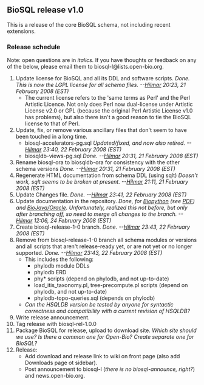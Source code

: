 ==BioSQL release v1.0==

This is a release of the core BioSQL schema, not including recent extensions.

===Release schedule===

Note: open questions are in ''italics.'' If you have thoughts or feedback on any of the below, please email them to biosql-l&#64;lists&#46;open-bio&#46;org.

# Update license for BioSQL and all its DDL and software scripts. ''Done. This is now the LGPL license for all schema files. --[[User%3AHlapp|Hilmar]] 20:23, 21 February 2008 (EST)''
#* The current license refers to the 'same terms as Perl' and the Perl Artistic Licence. Not only does Perl now dual-license under Artistic License v2.0 or GPL (because the original Perl Artistic License v1.0 has problems), but also there isn't a good reason to tie the BioSQL license to that of Perl.
# Update, fix, or remove various ancillary files that don't seem to have been touched in a long time.
#* biosql-accelerators-pg.sql ''Updated/fixed, and now also retired. --[[User%3AHlapp|Hilmar]] 23:40, 22 February 2008 (EST)''
#* biosqldb-views-pg.sql ''Done. --[[User%3AHlapp|Hilmar]] 20:31, 21 February 2008 (EST)''
# Rename biosql-ora to biosqldb-ora for consistency with the other schema versions ''Done. --[[User%3AHlapp|Hilmar]] 20:31, 21 February 2008 (EST)''
# Regenerate HTML documentation from schema DDL (using sqlt) ''Doesn't work, sqlt seems to be broken at present. --[[User%3AHlapp|Hilmar]] 21:11, 21 February 2008 (EST)''
# Update Changes file. ''Done. --[[User%3AHlapp|Hilmar]] 23:41, 22 February 2008 (EST)''
# Update documentation in the repository. ''Done, for [http://code.open-bio.org/svnweb/index.cgi/biosql/browse/biosql-schema/trunk/doc/biopython Biopython] (see [http://code.open-bio.org/svnweb/index.cgi/biosql/checkout/biosql-schema/trunk/doc/biopython/python_biosql_basic.pdf PDF]) and [http://code.open-bio.org/svnweb/index.cgi/biosql/checkout/biosql-schema/trunk/doc/bj_and_bsql_oracle_howto.htm BioJava/Oracle]. Unfortunately, realized this not before, but only after branching off, so need to merge all changes to the branch. --[[User%3AHlapp|Hilmar]] 12:06, 24 February 2008 (EST)''
# Create biosql-release-1-0 branch. ''Done. --[[User%3AHlapp|Hilmar]] 23:43, 22 February 2008 (EST)'' 
# Remove from biosql-release-1-0 branch all schema modules or versions and all scripts that aren't release-ready yet, or are not yet or no longer supported. ''Done. --[[User%3AHlapp|Hilmar]] 23:43, 22 February 2008 (EST)''
#* This includes the following:
#** phylodb module DDLs
#** phylodb ERD
#** phy* scripts (depend on phylodb, and not up-to-date)
#** load_itis_taxonomy.pl, tree-precompute.pl scripts (depend on phylodb, and not up-to-date)
#** phylodb-topo-queries.sql (depends on phylodb)
#* ''Can the HSQLDB version be tested by anyone for syntactic correctness and compatibility with a current revision of HSQLDB?''
# Write release announcement.
# Tag release with biosql-rel-1.0.0
# Package BioSQL for release, upload to download site. ''Which site should we use? Is there a common one for Open-Bio? Create separate one for BioSQL?''
# Release:
#* Add download and release link to wiki on front page (also add Downloads page ot sidebar).
#* Post announcement to biosql-l (''there is no biosql-announce, right?'') and news.open-bio.org.
